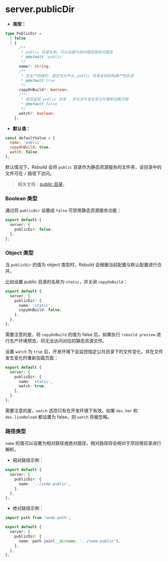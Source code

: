 # server.publicDir

- **类型：**

```ts
type PublicDir =
  | false
  | {
      /**
       * public 目录名称，可以设置为相对路径或绝对路径
       * @default 'public'
       */
      name?: string;
      /**
       * 在生产构建时，是否将文件从 public 目录复制到构建产物目录
       * @default true
       */
      copyOnBuild?: boolean;
      /**
       * 是否监控 public 目录 ，并在文件发生变化时重新加载页面
       * @default false
       */
      watch?: boolean;
    };
```

- **默认值：**

```js
const defaultValue = {
  name: 'public',
  copyOnBuild: true,
  watch: false,
};
```

默认情况下，Rsbuild 会将 `public` 目录作为静态资源服务的文件夹，该目录中的文件可在 `/` 路径下访问。

> 相关文档：[public 目录](/guide/basic/static-assets#public-目录)。

### Boolean 类型

通过将 `publicDir` 设置成 `false` 可禁用静态资源服务功能：

```ts
export default {
  server: {
    publicDir: false,
  },
};
```

### Object 类型

当 `publicDir` 的值为 object 类型时，Rsbuild 会根据当前配置与默认配置进行合并。

比如设置 public 目录的名称为 `static`，并关闭 `copyOnBuild`：

```ts
export default {
  server: {
    publicDir: {
      name: 'static',
      copyOnBuild: false,
    },
  },
};
```

需要注意的是，将 `copyOnBuild` 的值为 false 后，如果执行 `rsbuild preview` 进行生产环境预览，将无法访问对应的静态资源文件。

设置 `watch` 为 `true` 后，开发环境下会监控指定公共目录下的文件变化，并在文件发生变化时重新加载页面：

```ts
export default {
  server: {
    publicDir: {
      name: 'static',
      watch: true,
    },
  },
};
```

需要注意的是，`watch` 选项只有在开发环境下有效。如果 `dev.hmr` 和 `dev.liveReload` 都设置为 false，则 `watch` 将被忽略。

### 路径类型

`name` 的值可以设置为相对路径或绝对路径，相对路径将会相对于项目根目录进行解析。

- 相对路径示例：

```ts
export default {
  server: {
    publicDir: {
      name: '../some-public',
    },
  },
};
```

- 绝对路径示例：

```ts
import path from 'node:path';

export default {
  server: {
    publicDir: {
      name: path.join(__dirname, '../some-public'),
    },
  },
};
```
